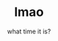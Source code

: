 ---
title: lmao
slug: my-first-post
date: what time it is?
featureImage: livego-dark.png
excerpt: dont take yourself too seriously 
---
